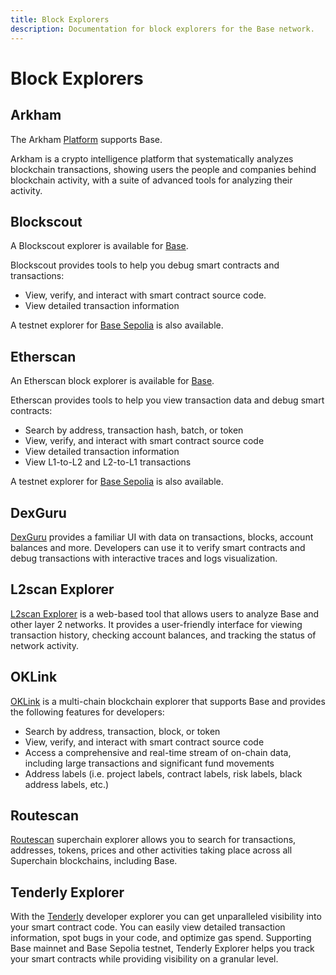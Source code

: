 ```yaml
---
title: Block Explorers
description: Documentation for block explorers for the Base network.
---
```


# Block Explorers

## Arkham

The Arkham [Platform](https://platform.arkhamintelligence.com/) supports Base.

Arkham is a crypto intelligence platform that systematically analyzes blockchain transactions, showing users the people and companies behind blockchain activity, with a suite of advanced tools for analyzing their activity.

## Blockscout

A Blockscout explorer is available for [Base](https://base.blockscout.com/).

Blockscout provides tools to help you debug smart contracts and transactions:

- View, verify, and interact with smart contract source code.
- View detailed transaction information

A testnet explorer for [Base Sepolia](https://base-sepolia.blockscout.com/) is also available.

## Etherscan

An Etherscan block explorer is available for [Base](https://basescan.org).

Etherscan provides tools to help you view transaction data and debug smart contracts:

- Search by address, transaction hash, batch, or token
- View, verify, and interact with smart contract source code
- View detailed transaction information
- View L1-to-L2 and L2-to-L1 transactions

A testnet explorer for [Base Sepolia](https://sepolia.basescan.org/) is also available.

## DexGuru

[DexGuru](https://base.dex.guru) provides a familiar UI with data on transactions, blocks, account balances and more. Developers can use it to verify smart contracts and debug transactions with interactive traces and logs visualization.

## L2scan Explorer

[L2scan Explorer](https://base.l2scan.co/) is a web-based tool that allows users to analyze Base and other layer 2 networks. It provides a user-friendly interface for viewing transaction history, checking account balances, and tracking the status of network activity.

## OKLink

[OKLink](https://www.oklink.com/base) is a multi-chain blockchain explorer that supports Base and provides the following features for developers:

- Search by address, transaction, block, or token
- View, verify, and interact with smart contract source code
- Access a comprehensive and real-time stream of on-chain data, including large transactions and significant fund movements
- Address labels (i.e. project labels, contract labels, risk labels, black address labels, etc.)

## Routescan

[Routescan](https://routescan.io/) superchain explorer allows you to search for transactions, addresses, tokens, prices and other activities taking place across all Superchain blockchains, including Base.

## Tenderly Explorer

With the [Tenderly](https://tenderly.co/) developer explorer you can get unparalleled visibility into your smart contract code. You can easily view detailed transaction information, spot bugs in your code, and optimize gas spend. Supporting Base mainnet and Base Sepolia testnet, Tenderly Explorer helps you track your smart contracts while providing visibility on a granular level.

